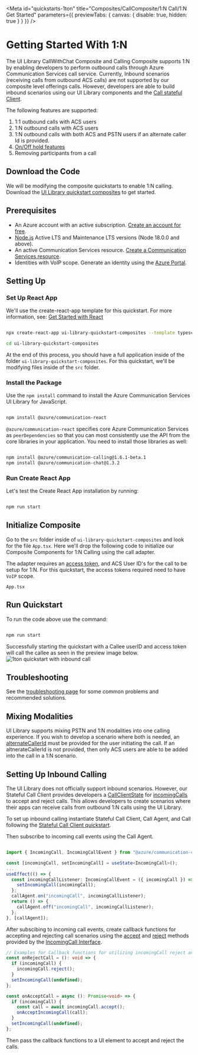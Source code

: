 
<Meta
  id="quickstarts-1ton"
  title="Composites/CallComposite/1:N Call/1:N Get Started"
  parameters={{ previewTabs: { canvas: { disable: true, hidden: true } } }}
/>

# Getting Started With 1:N

The UI Library CallWithChat Composite and Calling Composite supports 1:N by enabling developers to perform outbound calls through
Azure Communication Services call service. Currently, Inbound scenarios (receiving calls from outbound ACS calls) are not supported by our composite level offerings calls.
However, developers are able to build inbound scenarios using our UI Library components and the [Call stateful Client](./?path=/docs/quickstarts-statefulcallclient--page).

The following features are supported:

1. 1:1 outbound calls with ACS users
2. 1:N outbound calls with ACS users
3. 1:N outbound calls with both ACS and PSTN users if an alternate caller Id is provided.
4. [On/Off hold features](?path=/docs/composite-adapters--page)
5. Removing participants from a call

## Download the Code

We will be modifying the composite quickstarts to enable 1:N calling.
Download the [UI Library quickstart composites](https://github.com/Azure-Samples/communication-services-javascript-quickstarts/tree/main/ui-library-quickstart-composites) to get started.

## Prerequisites

- An Azure account with an active subscription. [Create an account for free](https://azure.microsoft.com/free/?WT.mc_id=A261C142F).
- [Node.js](https://nodejs.org/) Active LTS and Maintenance LTS versions (Node 18.0.0 and above).
- An active Communication Services resource. [Create a Communication Services resource](https://docs.microsoft.com/azure/communication-services/quickstarts/create-communication-resource?tabs=windows&pivots=platform-azp).
- Identities with VoIP scope. Generate an identity using the [Azure Portal](https://docs.microsoft.com/azure/communication-services/quickstarts/identity/quick-create-identity).

## Setting Up

### Set Up React App

We'll use the create-react-app template for this quickstart. For more information, see: [Get Started with React](https://reactjs.org/docs/create-a-new-react-app.html)

```bash

npx create-react-app ui-library-quickstart-composites --template typescript

cd ui-library-quickstart-composites

```

At the end of this process, you should have a full application inside of the folder `ui-library-quickstart-composites`.
For this quickstart, we'll be modifying files inside of the `src` folder.

### Install the Package

Use the `npm install` command to install the Azure Communication Services UI Library for JavaScript.

```bash

npm install @azure/communication-react

```

`@azure/communication-react` specifies core Azure Communication Services as `peerDependencies` so that
you can most consistently use the API from the core libraries in your application. You need to install those libraries as well:

```bash

npm install @azure/communication-calling@1.6.1-beta.1
npm install @azure/communication-chat@1.3.2

```

### Run Create React App

Let's test the Create React App installation by running:

```bash

npm run start

```

## Initialize Composite

Go to the `src` folder inside of `ui-library-quickstart-composites` and look for the file `App.tsx`.
Here we'll drop the following code to initialize our Composite Components for 1:N Calling using the call adapter.

The adapter requires an [access token](https://docs.microsoft.com/azure/communication-services/concepts/identity-model#access-tokens),
and ACS User ID's for the call to be setup for 1:N. For this quickstart, the access tokens required need to have `VoIP` scope.

`App.tsx`

<Source code={Quickstart1TonSnippet} />

## Run Quickstart

To run the code above use the command:

```bash

npm run start

```

Successfully starting the quickstart with a Callee userID and access token will call the callee as seen in the preview image below.
![1ton quickstart with inbound call](images/1ton-quickstart-with-inbound.png)

## Troubleshooting

See the [troubleshooting page](./?path=/story/troubleshooting--page) for some common problems and recommended solutions.

## Mixing Modalities

UI Library supports mixing PSTN and 1:N modalities into one calling experience. If you wish to develop a scenario where
both is needed, an [alternateCallerId](./?path=/docs/composite-adapters--page) must be provided for the user initiating the call.
If an altnerateCallerId is not provided, then only ACS users are able to be added into the call in a 1:N scenario.

## Setting Up Inbound Calling

The UI Library does not officially support inbound scenarios. However, our Stateful Call Client provides developers a [CallClientState](https://docs.microsoft.com/en-us/javascript/api/@azure/communication-react/callclientstate?)
for [incomingCalls](https://docs.microsoft.com/en-us/javascript/api/@azure/communication-react/callclientstate#@azure-communication-react-callclientstate-incomingcalls)
to accept and reject calls. This allows developers to create scenarios where their apps can receive calls from outbound 1:N calls using the UI Library.

To set up inbound calling instantiate Stateful Call Client, Call Agent, and Call following the [Stateful Call Client quickstart](./?path=/docs/quickstarts-statefulcallclient--page).

Then subscribe to incoming call events using the Call Agent.

```typescript

import { IncomingCall, IncomingCallEvent } from "@azure/communication-calling";

const [incomingCall, setIncomingCall] = useState<IncomingCall>();
...
useEffect(() => {
  const incomingCallListener: IncomingCallEvent = ({ incomingCall }) => {
    setIncomingCall(incomingCall);
  };
  callAgent.on("incomingCall", incomingCallListener);
  return () => {
    callAgent.off("incomingCall", incomingCallListener);
  };
}, [callAgent]);
```

After subscibing to incoming call events, create callback functions for accepting and rejecting call scenarios using the
[accept](https://docs.microsoft.com/en-us/javascript/api/azure-communication-services/@azure/communication-calling/incomingcall#@azure-communication-calling-incomingcall-accept)
and [reject](https://docs.microsoft.com/en-us/javascript/api/azure-communication-services/@azure/communication-calling/incomingcall#@azure-communication-calling-incomingcall-reject)
methods provided by the [IncomingCall Interface](https://docs.microsoft.com/en-us/javascript/api/azure-communication-services/@azure/communication-calling/incomingcall).

```typescript
// Examples for Callback functions for utilizing incomingCall reject and accept.
const onRejectCall = (): void => {
  if (incomingCall) {
    incomingCall.reject();
  }
  setIncomingCall(undefined);
};

const onAcceptCall = async (): Promise<void> => {
  if (incomingCall) {
    const call = await incomingCall.accept();
    onAcceptIncomingCall(call);
  }
  setIncomingCall(undefined);
};
```

Then pass the callback functions to a UI element to accept and reject the calls.
